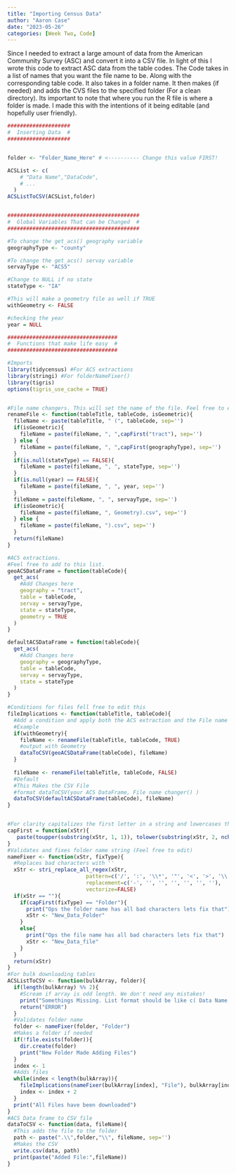 ```yaml
---
title: "Importing Census Data"
author: "Aaron Case"
date: "2023-05-26"
categories: [Week Two, Code]
---
```


Since I needed to extract a large amount of data from the American Community Survey (ASC) and convert it into a CSV file. In light of this I wrote this code to extract ASC data from the table codes. The Code takes in a list of names that you want the file name to be. Along with the corresponding table code. It also takes in a folder name. It then makes (if needed) and adds the CVS files to the specified folder (For a clean directory). Its important to note that where you run the R file is where a folder is made. I made this with the intentions of it being editable (and hopefully user friendly).

```r

####################
#  Inserting Data  #
####################


folder <- "Folder_Name_Here" # <---------- Change this value FIRST!

ACSList <- c(
    # "Data Name","DataCode", 
    # ...
  ) 
ACSListToCSV(ACSList,folder)


##########################################
#  Global Variables That can be Changed  #
##########################################

#To change the get_acs() geography variable
geographyType <- "county"

#To change the get_acs() servay variable
servayType <- "ACS5"

#Change to NULL if no state
stateType <- "IA"

#This will make a geometry file as well if TRUE
withGeometry <- FALSE

#checking the year
year = NULL

###################################
#  Functions that make life easy  #
###################################

#Imports 
library(tidycensus) #For ACS extractions
library(stringi) #For folderNameFixer()
library(tigris)
options(tigris_use_cache = TRUE)


#File name changers. This will set the name of the file. Feel free to edit this
renameFile <- function(tableTitle, tableCode, isGeometric){
  fileName <- paste(tableTitle, " (", tableCode, sep='')
  if(isGeometric){
    fileName = paste(fileName, ", ",capFirst("tract"), sep='')
  } else {
    fileName = paste(fileName, ", ",capFirst(geographyType), sep='')
  }
  if(is.null(stateType) == FALSE){
    fileName = paste(fileName, ", ", stateType, sep='')
  }
  if(is.null(year) == FALSE){
    fileName = paste(fileName, ", ", year, sep='')
  }
  fileName = paste(fileName, ", ", servayType, sep='')
  if(isGeometric){
    fileName = paste(fileName, ", Geometry).csv", sep='')
  } else {
    fileName = paste(fileName, ").csv", sep='')
  }
  return(fileName)
}

#ACS extractions.
#Feel free to add to this list.
geoACSDataFrame = function(tableCode){
  get_acs(
    #Add Changes here
    geography = "tract",
    table = tableCode,
    servay = servayType,
    state = stateType,
    geometry = TRUE
  )
}

defaultACSDataFrame = function(tableCode){
  get_acs(
    #Add Changes here
    geography = geographyType,
    table = tableCode,
    servay = servayType,
    state = stateType
  )
}

#Conditions for files fell free to edit this
fileImplications <- function(tableTitle, tableCode){
  #Add a condition and apply both the ACS extraction and the File name changer
  #Example
  if(withGeometry){
    fileName <- renameFile(tableTitle, tableCode, TRUE)
    #output with Geometry
    dataToCSV(geoACSDataFrame(tableCode), fileName)
  }
  
  fileName <- renameFile(tableTitle, tableCode, FALSE)
  #Default
  #This Makes the CSV File
  #format dataToCSV(your ACS DataFrame, File name changer() )
  dataToCSV(defaultACSDataFrame(tableCode), fileName)
}


#For clarity capitalizes the first letter in a string and lowercases the rest (Feel free to Use)
capFirst = function(xStr){
   paste(toupper(substring(xStr, 1, 1)), tolower(substring(xStr, 2, nchar(xStr))), sep = "")
}
#Validates and fixes folder name string (Feel free to edit)
nameFixer <- function(xStr, fixType){
  #Replaces bad characters with ''
  xStr <- stri_replace_all_regex(xStr, 
                         pattern=c('/', ':', '\\*', '"', '<', '>', '\\|'),
                         replacement=c('-', '', '', '', '', '', ''),
                         vectorize=FALSE)
  if(xStr == ""){
    if(capFirst(fixType) == "Folder"){
      print("Ops the folder name has all bad characters lets fix that")
      xStr <- "New_Data_Folder"
    }
    else{
      print("Ops the file name has all bad characters lets fix that")
      xStr <- "New_Data_file"
    }
  }
  return(xStr)
}
#For bulk downloading tables
ACSListToCSV <- function(bulkArray, folder){
  if(length(bulkArray) %% 2){
    #Scream if array is odd length. We don't need any mistakes!
    print("Somethings Missing. List format should be like c( Data Name, DataCode, ... )")
    return("ERROR")
  }
  #Validates folder name
  folder <- nameFixer(folder, "Folder")
  #Makes a folder if needed
  if(!file.exists(folder)){
    dir.create(folder)
    print("New Folder Made Adding Files")
  }
  index <- 1
  #Adds files
  while(index < length(bulkArray)){
    fileImplications(nameFixer(bulkArray[index], "File"), bulkArray[index+1]) # (title , code)
    index <- index + 2
  }
  print("All Files have been downloaded")
}
#ACS Data frame to CSV file
dataToCSV <- function(data, fileName){
  #This adds the file to the folder
  path <- paste(".\\",folder,"\\", fileName, sep='')
  #Makes the CSV
  write.csv(data, path)
  print(paste("Added File:",fileName))
}

```
